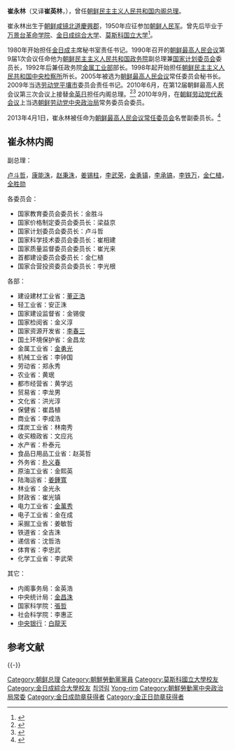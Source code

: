 {{Infobox Officeholder
|name     = 崔永林
|image    =
|imagesize   = 
|order    = 
|office   = {{DPRK}}[[朝鮮民主主義人民共和國內閣總理|內閣總理]]
|leader   = [[金正日|金正日]]→[[金正恩|金正恩]]
|term_start  = 2010年6月7日
|term_end    = 2013年4月1日
|predecessor    = [[金英日_(朝鲜总理)|金英日]]
|successor   = [[朴凤柱|朴凤柱]]
|order1   = 
|office1     = {{WPK}}[[朝鮮勞動黨中央政治局|中央政治局]]常務委員會委員
|alongside1       = [[金正恩|金正恩]]、[[金永南|金永南]]、[[黄炳誓|黄炳誓]]
|general_secretary1= [[金正日|金正日]]
|first_secretary1  = [[金正恩|金正恩]]
|term_start1    = 2010年9月28日
|term_end1   = 	2013年4月	
|predecessor1   = 
|successor1  = 
|birth_date  = {{birth date and age|1930|11|20|df=y}}
|birth_place    = {{KOR-JPN}}[[咸鏡北道|咸鏡北道]][[慶興郡|慶興郡]]
|death_date  =   
|death_place    = 
|spouse   = 
|party    = {{WPK}}
|nationality = {{DPRK}}
}}
{{Infobox Korean name
|context = north
|hangul = 최영림
|hanja = 崔永林<ref>中文译名</ref><br />崔英林<ref>韩文汉字，出处：{{cite web|url=http://nkinfo.kinu.or.kr/N_41/man/usr_viw.do?man_seq=147|title=최영림|work=북한정보 자료센터|language=ko|deadurl=yes|archiveurl=https://web.archive.org/web/20110722140957/http://nkinfo.kinu.or.kr/N_41/man/usr_viw.do?man_seq=147|archivedate=2011-07-22}}</ref> 
|rr = Choe Yeong-rim
|mr = Ch'oe Yŏngrim
}}

'''崔永林'''（又译'''崔英林'''，{{bd|1930年|11月20日<ref>{{Cite web |url=http://news.xinhuanet.com/2011-09/25/c_122083930.htm |title=新闻人物:朝鲜内阁总理崔永林 图_新华网 |access-date=2013-07-11 |archive-date=2013-10-20 |archive-url=https://web.archive.org/web/20131020045300/http://news.xinhuanet.com/2011-09/25/c_122083930.htm |dead-url=no }}</ref>|||Choe, Yong-rim}}），曾任[[朝鲜民主主义人民共和国|朝鲜民主主义人民共和国]][[朝鲜总理|内阁总理]]。

崔永林出生于[[朝鮮日治時期|朝鲜]][[咸镜北道|咸镜北道]][[恩德郡|慶興郡]]，1950年应征参加[[朝鲜人民军|朝鲜人民军]]。曾先后毕业于[[万景台革命学院|万景台革命学院]]、[[金日成综合大学|金日成综合大学]]、[[莫斯科国立大学|莫斯科国立大学]]<ref>{{cite web|url=http://nkinfo.kinu.or.kr/N_41/man/usr_viw.do?man_seq=147|title=최영림|work=북한정보 자료센터|language=ko|deadurl=yes|archiveurl=https://web.archive.org/web/20110722140957/http://nkinfo.kinu.or.kr/N_41/man/usr_viw.do?man_seq=147|archivedate=2011-07-22}}</ref>。

1980年开始担任[[金日成|金日成]]主席秘书室责任书记。1990年召开的[[朝鲜最高人民会议|朝鲜最高人民会议]]第9届1次会议任命他为[[朝鲜民主主义人民共和国政府|朝鲜民主主义人民共和国政务院]]副总理兼[[朝鲜国家计划委员会|国家计划委员会]]委员长，1992年后兼任政务院[[金属工业部|金属工业部]]部长。1998年起开始担任[[朝鲜民主主义人民共和国中央检察所|朝鲜民主主义人民共和国中央检察所]]所长。2005年被选为[[朝鲜最高人民会议|朝鲜最高人民会议]]常任委员会秘书长。2009年当选[[劳动党|劳动党]][[平壤市|平壤市]]委员会责任书记。2010年6月，在第12届朝鲜最高人民会议第三次会议上接替[[金英日_(朝鲜总理)|金英日]]担任内阁总理。<ref>{{cite web|url=http://news.sina.com.hk/cgi-bin/nw/show.cgi/12/1/1/1540960/1.html|title=崔永林被選為北韓內閣總理|work=星岛日报|date=2010-06-07|accessdate=2010-06-08|archive-url=https://web.archive.org/web/20120117213614/http://news.sina.com.hk/cgi-bin/nw/show.cgi/12/1/1/1540960/1.html|archive-date=2012-01-17|dead-url=yes}}</ref><ref>{{cite web|url=http://atchinese.com/index.php?option=com_content&view=article&id=66818:81&catid=22&Itemid=31|title=金正日撤換總理　傳北韓向華走私船開火2死|work=亚洲时报|date=2010-06-07|accessdate=2010-06-08|deadurl=yes|archiveurl=https://web.archive.org/web/20101025232107/http://atchinese.com/index.php?option=com_content&view=article&id=66818:81&catid=22&Itemid=31|archivedate=2010年10月25日|df=}}</ref> 2010年9月，在[[2010年朝鲜劳动党代表会议|朝鲜劳动党代表会议]]上当选[[朝鲜劳动党中央政治局|朝鲜劳动党中央政治局]]常务委员会委员。

2013年4月1日，崔永林被任命为[[朝鲜最高人民会议|朝鲜最高人民会议常任委员会]]名誉副委员长。<ref>{{Cite web |url=http://chinese.yonhapnews.co.kr/international/2013/04/01/0301000000ACK20130401005800881.HTML |title=存档副本 |access-date=2013-04-01 |archive-date=2016-03-04 |archive-url=https://web.archive.org/web/20160304223806/http://chinese.yonhapnews.co.kr/international/2013/04/01/0301000000ACK20130401005800881.HTML |dead-url=no }}</ref>

== 崔永林内阁 ==

副总理：

[[卢斗哲|卢斗哲]]，[[康能洙|康能洙]]，[[赵秉洙|赵秉洙]]，[[姜锡柱|姜锡柱]]，[[李武荣|李武荣]]，[[金勇镇|金勇镇]]，[[李承镐|李承镐]]，[[李铁万|李铁万]]，[[金仁植|金仁植]]，[[全胜勋|全胜勋]]

各委员会：

*国家教育委员会委员长：金胜斗
*国家价格制定委员会委员长：梁益京
*国家计划委员会委员长：卢斗哲
*国家科学技术委员会委员长：崔相建
*国家质量监督委员会委员长：崔光来
*首都建设委员会委员长：金仁植
*国家合营投资委员会委员长：李光根

各部：
*建设建材工业省：[[董正浩|董正浩]]
*轻工业省：安正洙
*国家建设监督省：金锡俊
*国家检阅省：金义淳
*国家资源开发省：[[李春三|李春三]]
*国土环境保护省：金昌龙
*金属工业省：[[金勇光|金勇光]]
*机械工业省：李钟国
*劳动省：郑永秀
*农业省：黄珉
*都市经营省：黄学远
*贸易省：李龙男
*文化省：洪光淳
*保健省：崔昌植
*商业省：李成浩
*煤炭工业省：林南秀
*收买粮政省：文应兆
*水产省：朴泰元
*食品日用品工业省：赵英哲
*外务省：[[朴义春|朴义春]]
*原油工业省：金熙英
*陆海运省：[[姜鍾寬|姜鍾寬]]
*林业省：金光永
*财政省：崔光镇
*电力工业省：[[金萬秀|金萬秀]]
*电子工业省：金在成
*采掘工业省：姜敏哲
*铁道省：全吉洙
*递信省：沈哲浩
*体育省：李忠武
*化学工业省：李武荣

其它：
*内阁事务局：金英浩
*中央统计局：[[金昌洙|金昌洙]]
*国家科学院：[[張哲|張哲]]
*社会科学院：李惠正
*[[朝鮮民主主義人民共和國中央銀行|中央银行]]：[[白龍天|白龍天]]

== 参考文献 ==
{{Reflist}}

{{-}}
{{start box}}
{{s-gov}}
{{succession box|[[金英日_(朝鲜总理)|金英日]]|[[朴凤柱|朴凤柱]]|[[朝鲜民主主义人民共和国|朝鲜民主主义人民共和国]][[朝鲜总理|内阁总理]]|2010年6月－2013年3月}}
{{end box}}
{{朝鮮總理}}

{{DEFAULTSORT:Choe, Yong-rim}}
[[Category:朝鲜总理|Category:朝鲜总理]]
[[Category:朝鮮勞動黨黨員|Category:朝鮮勞動黨黨員]]
[[Category:莫斯科國立大學校友|Category:莫斯科國立大學校友]]
[[Category:金日成綜合大學校友|Category:金日成綜合大學校友]]
[[Category:兩江道出身人物|최영림]]
[[Category:崔姓|Yong-rim]]
[[Category:朝鮮勞動黨中央政治局常委|Category:朝鮮勞動黨中央政治局常委]]
[[Category:金日成勋章获得者|Category:金日成勋章获得者]]
[[Category:金正日勋章获得者|Category:金正日勋章获得者]]